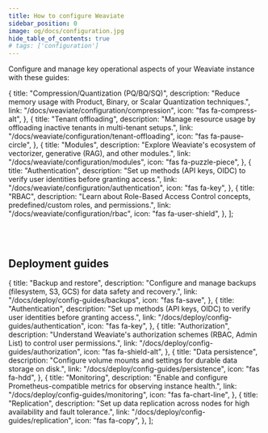 ```yaml
---
title: How to configure Weaviate
sidebar_position: 0
image: og/docs/configuration.jpg
hide_table_of_contents: true
# tags: ['configuration']
---
```


Configure and manage key operational aspects of your Weaviate instance with these guides:


  {
    title: "Compression/Quantization (PQ/BQ/SQ)",
    description:
      "Reduce memory usage with Product, Binary, or Scalar Quantization techniques.",
    link: "/docs/weaviate/configuration/compression",
    icon: "fas fa-compress-alt",
  },
  {
    title: "Tenant offloading",
    description:
      "Manage resource usage by offloading inactive tenants in multi-tenant setups.",
    link: "/docs/weaviate/configuration/tenant-offloading",
    icon: "fas fa-pause-circle",
  },
  {
    title: "Modules",
    description:
      "Explore Weaviate's ecosystem of vectorizer, generative (RAG), and other modules.",
    link: "/docs/weaviate/configuration/modules",
    icon: "fas fa-puzzle-piece",
  },
  {
    title: "Authentication",
    description:
      "Set up methods (API keys, OIDC) to verify user identities before granting access.",
    link: "/docs/weaviate/configuration/authentication",
    icon: "fas fa-key",
  },
  {
    title: "RBAC",
    description:
      "Learn about Role-Based Access Control concepts, predefined/custom roles, and permissions.",
    link: "/docs/weaviate/configuration/rbac",
    icon: "fas fa-user-shield",
  },
];

<br />
<CardsSection items={configOpsData} />
<br />

## Deployment guides

  {
    title: "Backup and restore",
    description:
      "Configure and manage backups (filesystem, S3, GCS) for data safety and recovery.",
    link: "/docs/deploy/config-guides/backups",
    icon: "fas fa-save",
  },
  {
    title: "Authentication",
    description:
      "Set up methods (API keys, OIDC) to verify user identities before granting access.",
    link: "/docs/deploy/config-guides/authentication",
    icon: "fas fa-key",
  },
  {
    title: "Authorization",
    description:
      "Understand Weaviate's authorization schemes (RBAC, Admin List) to control user permissions.",
    link: "/docs/deploy/config-guides/authorization",
    icon: "fas fa-shield-alt",
  },
  {
    title: "Data persistence",
    description:
      "Configure volume mounts and settings for durable data storage on disk.",
    link: "/docs/deploy/config-guides/persistence",
    icon: "fas fa-hdd",
  },
  {
    title: "Monitoring",
    description:
      "Enable and configure Prometheus-compatible metrics for observing instance health.",
    link: "/docs/deploy/config-guides/monitoring",
    icon: "fas fa-chart-line",
  },
  {
    title: "Replication",
    description:
      "Set up data replication across nodes for high availability and fault tolerance.",
    link: "/docs/deploy/config-guides/replication",
    icon: "fas fa-copy",
  },
];

<br />
<CardsSection items={deployConfigOpsData} />
<br />
